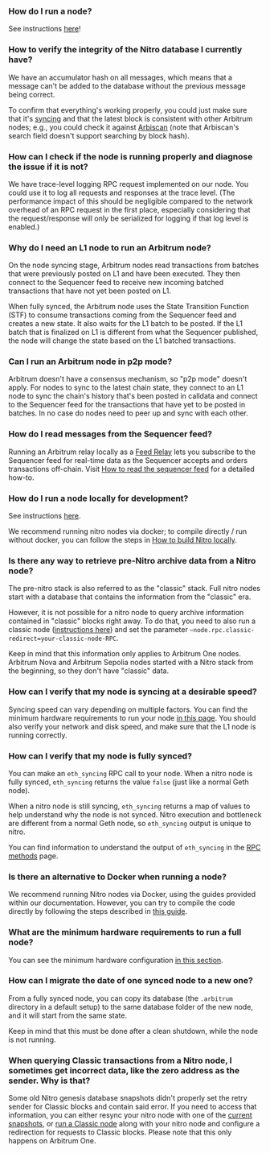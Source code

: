 ### How do I run a node?

See instructions [here](https://developer.arbitrum.io/node-running/how-tos/running-a-full-node)!

### How  to verify the integrity of the Nitro database I currently have?

We have an accumulator hash on all messages, which means that a message can't be added to the database without the previous message being correct.

To confirm that everything's working properly, you could just make sure that it's [syncing](https://docs.arbitrum.io/node-running/faq#how-can-i-verify-that-my-node-is-fully-synced) and that the latest block is consistent with other Arbitrum nodes; e.g., you could check it against [Arbiscan](https://arbiscan.io/) (note that Arbiscan's search field doesn't support searching by block hash).

### How can I check if the node is running properly and diagnose the issue if it is not?

We have trace-level logging RPC request implemented on our node. You could use it to log all requests and responses at the trace level. (The performance impact of this should be negligible compared to the network overhead of an RPC request in the first place, especially considering that the request/response will only be serialized for logging if that log level is enabled.)

### Why do I need an L1 node to run an Arbitrum node?

On the node syncing stage, Arbitrum nodes read transactions from batches that were previously posted on L1 and have been executed. They then connect to the Sequencer feed to receive new incoming batched transactions that have not yet been posted on L1.

When fully synced, the Arbitrum node uses the State Transition Function (STF) to consume transactions coming from the Sequencer feed and creates a new state. It also waits for the L1 batch to be posted. If the L1 batch that is finalized on L1 is different from what the Sequencer published, the node will change the state based on the L1 batched transactions.

### Can I run an Arbitrum node in p2p mode?

Arbitrum doesn't have a consensus mechanism, so "p2p mode" doesn't apply. For nodes to sync to the latest chain state, they connect to an L1 node to sync the chain's history that's been posted in calldata and connect to the Sequencer feed for the transactions that have yet to be posted in batches. In no case do nodes need to peer up and sync with each other.

### How do I read messages from the Sequencer feed?

Running an Arbitrum relay locally as a [Feed Relay](https://docs.arbitrum.io/node-running/how-tos/running-a-feed-relay) lets you subscribe to the Sequencer feed for real-time data as the Sequencer accepts and orders transactions off-chain. Visit [How to read the sequencer feed](https://docs.arbitrum.io/node-running/how-tos/read-sequencer-feed) for a detailed how-to.

### How do I run a node locally for development?

See instructions [here](https://developer.arbitrum.io/node-running/how-tos/local-dev-node).

We recommend running nitro nodes via docker; to compile directly / run without docker, you can follow the steps in [How to build Nitro locally](https://docs.arbitrum.io/node-running/how-tos/build-nitro-locally).

### Is there any way to retrieve pre-Nitro archive data from a Nitro node?

The pre-nitro stack is also referred to as the "classic" stack. Full nitro nodes start with a database that contains the information from the "classic" era.

However, it is not possible for a nitro node to query archive information contained in "classic" blocks right away. To do that, you need to also run a classic node ([instructions here](https://developer.arbitrum.io/node-running/how-tos/running-a-classic-node)) and set the parameter `—node.rpc.classic-redirect=your-classic-node-RPC`.

Keep in mind that this information only applies to Arbitrum One nodes. Arbitrum Nova and Arbitrum Sepolia nodes started with a Nitro stack from the beginning, so they don't have "classic" data.

### How can I verify that my node is syncing at a desirable speed?

Syncing speed can vary depending on multiple factors. You can find the minimum hardware requirements to run your node [in this page](https://developer.arbitrum.io/node-running/how-tos/running-a-full-node#minimum-hardware-configuration). You should also verify your network and disk speed, and make sure that the L1 node is running correctly.

### How can I verify that my node is fully synced?

You can make an `eth_syncing` RPC call to your node. When a nitro node is fully synced, `eth_syncing` returns the value `false` (just like a normal Geth node).

When a nitro node is still syncing, `eth_syncing` returns a map of values to help understand why the node is not synced. Nitro execution and bottleneck are different from a normal Geth node, so `eth_syncing` output is unique to nitro.

You can find information to understand the output of `eth_syncing` in the [RPC methods](https://docs.arbitrum.io/for-devs/concepts/differences-between-arbitrum-ethereum/rpc-methods#eth_syncing) page.

### Is there an alternative to Docker when running a node?

We recommend running Nitro nodes via Docker, using the guides provided within our documentation. However, you can try to compile the code directly by following the steps described in [this guide](https://developer.arbitrum.io/node-running/how-tos/build-nitro-locally).

### What are the minimum hardware requirements to run a full node?

You can see the minimum hardware configuration [in this section](https://developer.arbitrum.io/node-running/how-tos/running-a-full-node#minimum-hardware-configuration).

### How can I migrate the date of one synced node to a new one?

From a fully synced node, you can copy its database (the `.arbitrum` directory in a default setup) to the same database folder of the new node, and it will start from the same state.

Keep in mind that this must be done after a clean shutdown, while the node is not running.

### When querying Classic transactions from a Nitro node, I sometimes get incorrect data, like the zero address as the sender. Why is that?

Some old Nitro genesis database snapshots didn't properly set the retry sender for Classic blocks and contain said error. If you need to access that information, you can either resync your nitro node with one of the [current snapshots](https://snapshot.arbitrum.foundation/index.html), or [run a Classic node](https://docs.arbitrum.io/node-running/how-tos/running-a-classic-node) along with your nitro node and configure a redirection for requests to Classic blocks. Please note that this only happens on Arbitrum One.